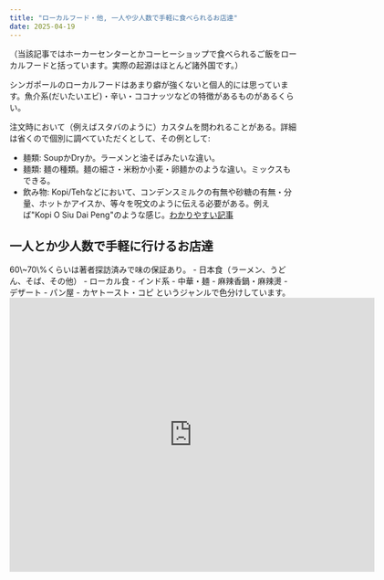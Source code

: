 ```yaml
---
title: "ローカルフード・他, 一人や少人数で手軽に食べられるお店達"
date: 2025-04-19
---
```


（当該記事ではホーカーセンターとかコーヒーショップで食べられるご飯をローカルフードと括っています。実際の起源はほとんど諸外国です。）

シンガポールのローカルフードはあまり癖が強くないと個人的には思っています。魚介系(だいたいエビ)・辛い・ココナッツなどの特徴があるものがあるくらい。

注文時において（例えばスタバのように）カスタムを問われることがある。詳細は省くので個別に調べていただくとして、その例として:
- 麺類: SoupかDryか。ラーメンと油そばみたいな違い。
- 麺類: 麺の種類。麺の細さ・米粉か小麦・卵麺かのような違い。ミックスもできる。
- 飲み物: Kopi/Tehなどにおいて、コンデンスミルクの有無や砂糖の有無・分量、ホットかアイスか、等々を呪文のように伝える必要がある。例えば"Kopi O Siu Dai Peng"のような感じ。<a href="https://naumihotels.com/singapore/blog-how-to-order-kopi-in-singapore/">わかりやすい記事</a>

<h2>一人とか少人数で手軽に行けるお店達</h2>
60\~70\%くらいは著者探訪済みで味の保証あり。
- 日本食（ラーメン、うどん、そば、その他）
- ローカル食
- インド系
- 中華・麺
- 麻辣香鍋・麻辣燙
- デザート
- パン屋
- カヤトースト・コピ
というジャンルで色分けしています。

<iframe src="https://www.google.com/maps/d/embed?mid=14iT7UlfZka53jW_KXvyFqs2irr-AG_I&ehbc=2E312F"								
width="640"
height="480"
id="frame"
frameborder="0"
allowfullscreen
loading="lazy"
referrerpolicy="no-referrer-when-downgrade"
/>

<h2>ローカルフード一覧</h2>
<h3>麺類</h3>
- Wanton Mee
    - HK Style (Soup/Dry)
    - Pontian Style (Dry)
    - Others..
- Bak Chor Mee (Soup/Dry)
- Lor Mee (Soup)
    - Zhangzhou Style
    - Putian Style (White Lor Mee)
- Hokkien Mee
    - Singapore Style (白色のDry。エビとグレイビー)
    - KL Style (黒色のDry)
    - Penang Style (赤色のスープ。エビと辛味。)
- Char Kway Teow (CKT)
    - Singapore
    - Penang Style CKT
- Laksa
    - Katong Laksa (ココナッツミルクとエビベースに辛味。)
    - その他、Wikipediaにすごく詳しく書かれているので参照推奨。シンガポールで他によく食べられるのはSiglap Laksa, Asam Laksa, Nonya Laksa, Sarawak Laksaくらいか。
- Prawn Mee (Soup/Dry)
- Fishball Noodle
- Fish Head Beehoon
- Ban Mian
- Mee Hoon Kway
- Economic Beehoon
- Beef Hor Fun/Seafood Hor Fun
- Mee Rebus
- Mee Goreng

<h3>ご飯もの</h3>
- Hainanese Chicken Rice
- Duck Rice
- Kway Chap
- Kaya Toast
- Yong Tau Foo
- Bak Kut Teh
- Carrot Cake
- Oyster Omlette
- Thunder Tea Rice
- Nasi Lemak
- Ayam Penyet
- Biriyani
- Prata
- (Mala Xiang Guo: 麻辣香鍋。中国料理で、最近シンガポールで流行し定着した。)
- (Mala Tang: 麻辣燙。同上。)

<h3>飲み物</h3>
- Kopi
- Teh
- Yuen Yuan
- Soya Milk
- Milo

<h3>軽食・デザート</h3>
- Beancurd/豆花
- Grass Jelly
- Chendol
- Curry Puff
- Min Jiang Kueh
- Kueh
- Pandan Cake